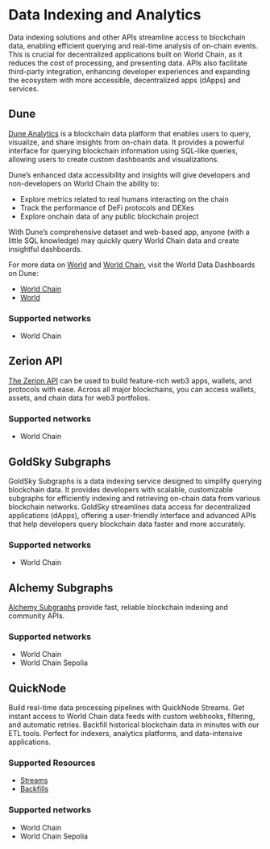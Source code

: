# Data Indexing and Analytics

Data indexing solutions and other APIs streamline access to blockchain data, enabling efficient querying and real-time analysis of on-chain events. This is crucial for decentralized applications built on World Chain, as it reduces the cost of processing, and presenting data. APIs also facilitate 
third-party integration, enhancing developer experiences and expanding the ecosystem with more accessible, decentralized apps (dApps) and services.

## Dune

[Dune Analytics](https://dune.com/) is a blockchain data platform that enables users to query, visualize, and share insights from on-chain data.
It provides a powerful interface for querying blockchain information using SQL-like queries, allowing users 
to create custom dashboards and visualizations.

Dune’s enhanced data accessibility and insights will give developers and non-developers on World Chain the
ability to:
- Explore metrics related to real humans interacting on the chain
- Track the performance of DeFi protocols and DEXes
- Explore onchain data of any public blockchain project

With Dune’s comprehensive dataset and web-based app, anyone (with a little SQL knowledge) may quickly query World Chain data and create insightful dashboards.

For more data on [World](https://world.org/) and [World Chain](https://world.org/world-chain), visit the World Data Dashboards on Dune:

- [World Chain](https://dune.com/blockchains/worldchain)
- [World](https://dune.com/world/world)

### Supported networks

- World Chain

## Zerion API

[The Zerion API](https://zerion.io/api) can be used to build feature-rich web3 apps, wallets, and protocols with ease.
 Across all major blockchains, you can access wallets, assets, and chain data for web3 portfolios.

### Supported networks

- World Chain

## GoldSky Subgraphs

GoldSky Subgraphs is a data indexing service designed to simplify querying blockchain data. It provides developers with scalable, customizable subgraphs for
 efficiently indexing and retrieving on-chain data from various blockchain networks. GoldSky streamlines data access for decentralized applications (dApps),
 offering a user-friendly interface and advanced APIs that help developers query blockchain data faster and more accurately.

### Supported networks

- World Chain

## Alchemy Subgraphs

[Alchemy Subgraphs](https://docs.alchemy.com/reference/subgraphs-quickstart) provide fast, reliable blockchain indexing and community APIs.

### Supported networks

- World Chain
- World Chain Sepolia

## QuickNode

Build real-time data processing pipelines with QuickNode Streams. Get instant access to World Chain data feeds with custom webhooks, filtering, and automatic retries. Backfill historical blockchain data in minutes with our ETL tools. Perfect for indexers, analytics platforms, and data-intensive applications.

### Supported Resources

- [Streams](https://www.quicknode.com/streams)
- [Backfills](https://www.quicknode.com/streams/backfills)

### Supported networks

- World Chain
- World Chain Sepolia
